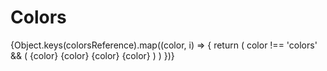 
<Meta title="Theme/Colors" />

# Colors

<Story name="colors">
  {Object.keys(colorsReference).map((color, i) => {
    return (
      color !== 'colors' && (
        <Box display="flex" justifyContent="center" key={color}>
          <Box
            textAlign="center"
            width={100}
            p={1}
            m={1}
            backgroundColor="black"
          >
            <Typography color={color}>{color}</Typography>
          </Box>
          <Box
            textAlign="center"
            width={100}
            p={1}
            m={1}
            backgroundColor="white"
          >
            <Typography color={color}>{color}</Typography>
          </Box>
          <Box
            textAlign="center"
            width={100}
            p={1}
            m={1}
            backgroundColor={color}
          >
            <Typography color="white">{color}</Typography>
          </Box>
          <Box
            textAlign="center"
            width={100}
            p={1}
            m={1}
            backgroundColor={color}
          >
            <Typography color="black">{color}</Typography>
          </Box>
        </Box>
      )
    )
  })}
</Story>
